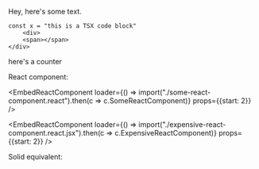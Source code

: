 
Hey, here's some text.


```tsx {1-2, 3}
const x = "this is a TSX code block"
	<div>
	<span></span>
</div>
```
here's a counter <Counter/>


React component: 

<EmbedReactComponent loader={() => import("./some-react-component.react").then(c => c.SomeReactComponent)} props={{start: 2}} />

<EmbedReactComponent loader={() => import("./expensive-react-component.react.jsx").then(c => c.ExpensiveReactComponent)} props={{start: 2}} />

Solid equivalent:

<LessExpensiveSolidComponent/>
